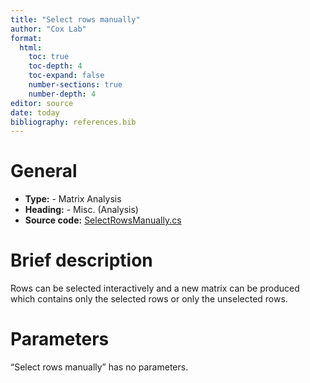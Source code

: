 ```yaml
---
title: "Select rows manually"
author: "Cox Lab"
format: 
  html:
    toc: true
    toc-depth: 4
    toc-expand: false
    number-sections: true
    number-depth: 4
editor: source
date: today
bibliography: references.bib
---
```



# General

  * **Type:** - Matrix Analysis
  * **Heading:** - Misc. (Analysis)
  * **Source code:** [SelectRowsManually.cs](https://github.com/JurgenCox/perseus-plugins/blob/master/PerseusPluginLib/Manual/SelectRowsManually.cs)

# Brief description

Rows can be selected interactively and a new matrix can be produced which contains only the selected rows or only the unselected rows.

<!-- This comment and the line above it must be preserved when editing this file!
The recommended sections are these, but they may be changed on a case by case basis.
===== Detailed description =====
===== Parameters =====
===== Theoretical background =====
===== Examples =====
Make changes only below this line! -->

# Parameters

"Select rows manually" has no parameters.


